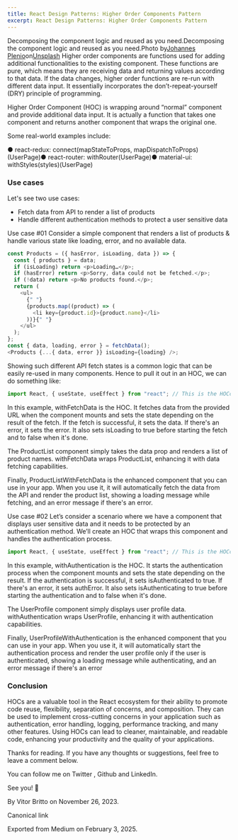 ```yaml
---
title: React Design Patterns: Higher Order Components Pattern
excerpt: React Design Patterns: Higher Order Components Pattern
---
```


Decomposing the component logic and reused as you need.Decomposing the component logic and reused as you need.Photo by[Johannes Plenio](https://unsplash.com/@jplenio?utm_source=medium&utm_medium=referral)on[Unsplash](https://unsplash.com?utm_source=medium&utm_medium=referral)
Higher order components are functions used for adding additional functionalities to the existing component. These functions are pure, which means they are receiving data and returning values according to that data. If the data changes, higher order functions are re-run with different data input. It essentially incorporates the don’t-repeat-yourself (DRY) principle of programming.

Higher Order Component (HOC) is wrapping around “normal” component and provide additional data input. It is actually a function that takes one component and returns another component that wraps the original one.

Some real-world examples include:

● react-redux: connect(mapStateToProps, mapDispatchToProps)(UserPage)● react-router: withRouter(UserPage)● material-ui: withStyles(styles)(UserPage)

### Use cases

Let's see two use cases:

- Fetch data from API to render a list of products
- Handle different authentication methods to protect a user sensitive data

Use case #01
Consider a simple component that renders a list of products & handle various state like loading, error, and no available data.

```js
const Products = ({ hasError, isLoading, data }) => {
  const { products } = data;
  if (isLoading) return <p>Loading…</p>;
  if (hasError) return <p>Sorry, data could not be fetched.</p>;
  if (!data) return <p>No products found.</p>;
  return (
    <ul>
      {" "}
      {products.map((product) => (
        <li key={product.id}>{product.name}</li>
      ))}{" "}
    </ul>
  );
};
const { data, loading, error } = fetchData();
<Products {...{ data, error }} isLoading={loading} />;
```

Showing such different API fetch states is a common logic that can be easily re-used in many components. Hence to pull it out in an HOC, we can do something like:

```js
import React, { useState, useEffect } from "react"; // This is the HOCconst withFetchData = (WrappedComponent, url) => {  return (props) => {    const [data, setData] = useState(null);    const [isLoading, setIsLoading] = useState(false);    const [error, setError] = useState(null);    useEffect(() => {      setIsLoading(true);      fetch(url)        .then(response => {          if (response.ok) {            return response.json();          } else {            throw new Error('Error fetching data');          }        })        .then(data => {          setData(data);          setIsLoading(false);        })        .catch(error => {          setError(error);          setIsLoading(false);        });    }, [url]);    if (isLoading) {      return <div>Loading...</div>;    }    if (error) {      return <div>Error: {error.message}</div>;    }    return <WrappedComponent data={data} {...props} />;  };};// This is your component that displays the list of productsconst ProductList = ({ data }) => (  <ul>    {data.map(product => (      <li key={product.id}>{product.name}</li>    ))}  </ul>);// This is how you use the HOCconst ProductListWithFetchData = withFetchData(ProductList, '/api/products');// Then you can use it in your app like this:// <ProductListWithFetchData />
```

In this example, withFetchData is the HOC. It fetches data from the provided URL when the component mounts and sets the state depending on the result of the fetch. If the fetch is successful, it sets the data. If there's an error, it sets the error. It also sets isLoading to true before starting the fetch and to false when it's done.

The ProductList component simply takes the data prop and renders a list of product names. withFetchData wraps ProductList, enhancing it with data fetching capabilities.

Finally, ProductListWithFetchData is the enhanced component that you can use in your app. When you use it, it will automatically fetch the data from the API and render the product list, showing a loading message while fetching, and an error message if there's an error.

Use case #02
Let’s consider a scenario where we have a component that displays user sensitive data and it needs to be protected by an authentication method. We’ll create an HOC that wraps this component and handles the authentication process.

```js
import React, { useState, useEffect } from "react"; // This is the HOCconst withAuthentication = (WrappedComponent, authenticationMethod) => {  return (props) => {    const [isAuthenticated, setIsAuthenticated] = useState(false);    const [isAuthenticating, setIsAuthenticating] = useState(true);    const [authError, setAuthError] = useState(null);    useEffect(() => {      // Here you would call your authentication API      // For simplicity, we'll just simulate an async call with setTimeout      setTimeout(() => {        if (authenticationMethod === 'OTP' || authenticationMethod === 'PIN' || authenticationMethod === 'PASSWORD') {          setIsAuthenticated(true);          setIsAuthenticating(false);        } else {          setAuthError('Invalid authentication method');          setIsAuthenticating(false);        }      }, 1000);    }, [authenticationMethod]);    if (isAuthenticating) {      return <div>Authenticating...</div>;    }    if (authError) {      return <div>Error: {authError}</div>;    }    if (!isAuthenticated) {      return <div>Please authenticate to view this content</div>;    }    return <WrappedComponent {...props} />;  };};// This is your component that displays user sensitive dataconst UserProfile = () => (  <div>    <h2>User Profile</h2>    {/* User profile details here */}  </div>);// This is how you use the HOCconst UserProfileWithAuthentication = withAuthentication(UserProfile, 'OTP');// Then you can use it in your app like this:// <UserProfileWithAuthentication />
```

In this example, withAuthentication is the HOC. It starts the authentication process when the component mounts and sets the state depending on the result. If the authentication is successful, it sets isAuthenticated to true. If there's an error, it sets authError. It also sets isAuthenticating to true before starting the authentication and to false when it's done.

The UserProfile component simply displays user profile data. withAuthentication wraps UserProfile, enhancing it with authentication capabilities.

Finally, UserProfileWithAuthentication is the enhanced component that you can use in your app. When you use it, it will automatically start the authentication process and render the user profile only if the user is authenticated, showing a loading message while authenticating, and an error message if there's an error

### Conclusion

HOCs are a valuable tool in the React ecosystem for their ability to promote code reuse, flexibility, separation of concerns, and composition. They can be used to implement cross-cutting concerns in your application such as authentication, error handling, logging, performance tracking, and many other features. Using HOCs can lead to cleaner, maintainable, and readable code, enhancing your productivity and the quality of your applications.

Thanks for reading. If you have any thoughts or suggestions, feel free to leave a comment below.

You can follow me on Twitter , Github and LinkedIn.

See you! 👋

By Vitor Britto on November 26, 2023.

Canonical link

Exported from Medium on February 3, 2025.
